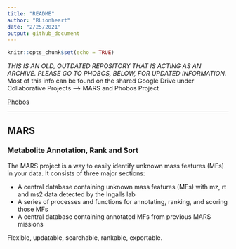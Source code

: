 ```yaml
---
title: "README"
author: "RLionheart"
date: "2/25/2021"
output: github_document
---
```



```r
knitr::opts_chunk$set(echo = TRUE)
```

*THIS IS AN OLD, OUTDATED REPOSITORY THAT IS ACTING AS AN ARCHIVE. PLEASE GO TO PHOBOS, BELOW, FOR UPDATED INFORMATION.*
Most of this info can be found on the shared Google Drive under Collaborative Projects --> MARS and Phobos Project

[Phobos](https://github.com/IngallsLabUW/phobos)

---

## MARS
### Metabolite Annotation, Rank and Sort

The MARS project is a way to easily identify unknown mass features (MFs) in your data. It consists of three major sections: 

- A central database containing unknown mass features (MFs) with mz, rt and ms2 data detected by the Ingalls lab 
- A series of processes and functions for annotating, ranking, and scoring those MFs
- A central database containing annotated MFs from previous MARS missions

Flexible, updatable, searchable, rankable, exportable. 
